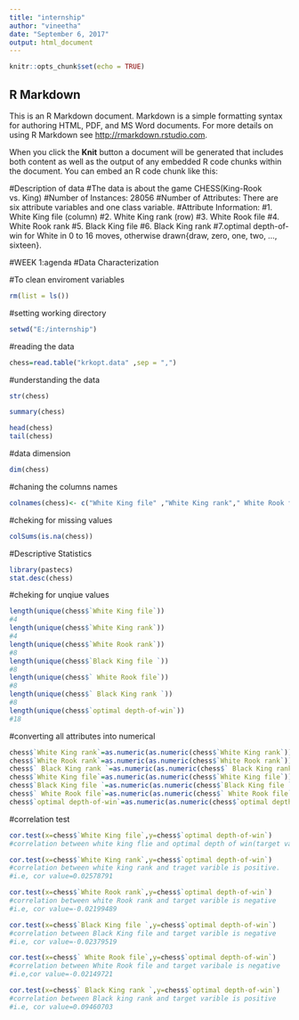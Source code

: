 ---
title: "internship"
author: "vineetha"
date: "September 6, 2017"
output: html_document
---

```{r setup, include=FALSE}
knitr::opts_chunk$set(echo = TRUE)
```

## R Markdown

This is an R Markdown document. Markdown is a simple formatting syntax for authoring HTML, PDF, and MS Word documents. For more details on using R Markdown see <http://rmarkdown.rstudio.com>.

When you click the **Knit** button a document will be generated that includes both content as well as the output of any embedded R code chunks within the document. You can embed an R code chunk like this:


#Description of data
#The data is about the game CHESS(King-Rook vs. King)
#Number of Instances: 28056
#Number of Attributes: There are six attribute variables and one class variable.
#Attribute Information:
#1. White King file (column)
#2. White King rank (row)
#3. White Rook file
#4. White Rook rank
#5. Black King file
#6. Black King rank
#7.optimal depth-of-win for White in 0 to 16 moves, otherwise drawn{draw, zero, one, two, ..., sixteen}.


#WEEK 1:agenda
#Data Characterization


#To clean enviroment variables
```{r}
rm(list = ls())
```

#setting working directory
```{r}
setwd("E:/internship")
```

#reading the data
```{r}
chess=read.table("krkopt.data" ,sep = ",")
```

#understanding the data
```{r}
str(chess)
```
```{r}
summary(chess)
```
```{r}
head(chess)
tail(chess)
```

#data dimension
```{r}
dim(chess)
```


#chaning the columns names
```{r}
colnames(chess)<- c("White King file" ,"White King rank"," White Rook file","White Rook rank","Black King file "," Black King rank ","optimal depth-of-win")
```

#cheking for missing values
```{r}
colSums(is.na(chess))
```

#Descriptive Statistics
```{r}
library(pastecs)
stat.desc(chess)
```


#cheking for unqiue values
```{r}
length(unique(chess$`White King file`))
#4
length(unique(chess$`White King rank`))
#4
length(unique(chess$`White Rook rank`))
#8
length(unique(chess$`Black King file `))
#8
length(unique(chess$` White Rook file`))
#8
length(unique(chess$` Black King rank `))
#8
length(unique(chess$`optimal depth-of-win`))
#18
```

#converting all attributes into numerical
```{r}
chess$`White King rank`=as.numeric(as.numeric(chess$`White King rank`))
chess$`White Rook rank`=as.numeric(as.numeric(chess$`White Rook rank`))
chess$` Black King rank `=as.numeric(as.numeric(chess$` Black King rank `))
chess$`White King file`=as.numeric(as.numeric(chess$`White King file`))
chess$`Black King file `=as.numeric(as.numeric(chess$`Black King file `))
chess$` White Rook file`=as.numeric(as.numeric(chess$` White Rook file`))
chess$`optimal depth-of-win`=as.numeric(as.numeric(chess$`optimal depth-of-win`))
```





#correlation test
```{r}
cor.test(x=chess$`White King file`,y=chess$`optimal depth-of-win`)
#correlation between white king flie and optimal depth of win(target varibale) is positive.i,e cor value=0.02827704 
```



```{r}
cor.test(x=chess$`White King rank`,y=chess$`optimal depth-of-win`)
#correlation between white king rank and traget varible is positive.
#i.e, cor value=0.02578791
```


```{r}
cor.test(x=chess$`White Rook rank`,y=chess$`optimal depth-of-win`)
#correlation between white Rook rank and target varible is negative
#i.e, cor value=-0.02199489
```


```{r}
cor.test(x=chess$`Black King file `,y=chess$`optimal depth-of-win`)
#correlation between Black King file and target varible is negative
#i.e, cor value=-0.02379519
```


```{r}
cor.test(x=chess$` White Rook file`,y=chess$`optimal depth-of-win`)
#correlation between White Rook file and target varibale is negative
#i.e,cor value=-0.02149721
```

```{r}
cor.test(x=chess$` Black King rank `,y=chess$`optimal depth-of-win`)
#correlation between Black king rank and target varible is positive
#i.e, cor value=0.09460703 
```









